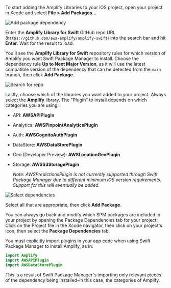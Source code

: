 To start adding the Amplify Libraries to your iOS project, open your project in Xcode and select **File > Add Packages...**

![Add package dependency](/images/project-setup/20_4_add-package-dependency.png)

Enter the **Amplify Library for Swift** GitHub repo URL (`https://github.com/aws-amplify/amplify-swift`) into the search bar and hit **Enter**. Wait for the result to load.

You'll see the **Amplify Library for Swift** repository rules for which version of Amplify you want Swift Package Manager to install. Choose the dependency rule **Up to Next Major Version**, as it will use the latest compatible version of the dependency that can be detected from the `main` branch, then click **Add Package**.

![Search for repo](/images/project-setup/20_5_search-amplify-repo.png)

Lastly, choose which of the libraries you want added to your project. Always select the **Amplify** library. The "Plugin" to install depends on which categories you are using:

- API: **AWSAPIPlugin**
- Analytics: **AWSPinpointAnalyticsPlugin**
- Auth: **AWSCognitoAuthPlugin**
- DataStore: **AWSDataStorePlugin**
- Geo (Developer Preview): **AWSLocationGeoPlugin**
- Storage: **AWSS3StoragePlugin**

  _Note: AWSPredictionsPlugin is not currently supported through Swift Package Manager due to different minimum iOS version requirements. Support for this will eventually be added._

![Select dependencies](/images/project-setup/20_7_select-dependencies.png)

Select all that are appropriate, then click **Add Package**.

You can always go back and modify which SPM packages are included in your project by opening the Package Dependencies tab for your project: Click on the Project file in the Xcode navigator, then click on your project's icon, then select the **Package Dependencies** tab.

<Callout>

You must explicitly import plugins in your app code when using Swift Package Manager to install Amplify, as in:

```swift
import Amplify
import AWSAPIPlugin
import AWSDataStorePlugin
```

This is a result of Swift Package Manager's importing only relevant pieces of the dependency being installed–in this case, the categories of Amplify.

</Callout>


